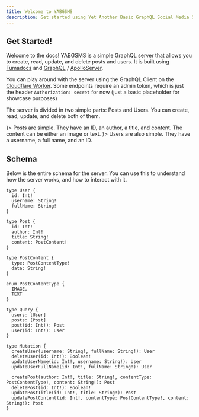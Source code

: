 ```yaml
---
title: Welcome to YABGSMS
description: Get started using Yet Another Basic GraphQL Social Media Server
---
```


## Get Started!

Welcome to the docs! YABGSMS is a simple GraphQL server that allows you to create, read, update, and delete posts and users. It is built using [Fumadocs](https://fumadocs.vercel.app) and [GraphQL](https://graphql.org) / [ApolloServer](https://apollographql.com).

You can play around with the server using the GraphQL Client on the [Cloudflare Worker](https://yabgsms.amianthus.workers.dev/). Some endpoints require an admin token, which is just the header `Authorization: secret` for now (just a basic placeholder for showcase purposes)

The server is divided in two simple parts: Posts and Users. You can create, read, update, and delete both of them.

<Cards>
  <Card title="Posts" href="/docs/posts" icon={<Rss />}>
    Posts are simple. They have an ID, an author, a title, and content. The content can be either an image or text.
  </Card>
  <Card title="Users" href="/docs/users" icon={<Users/>}>
    Users are also simple. They have a username, a full name, and an ID.
  </Card>
</Cards>

## Schema

Below is the entire schema for the server. You can use this to understand how the server works, and how to interact with it.

```gql
type User {
  id: Int!
  username: String!
  fullName: String!
}

type Post {
  id: Int!
  author: Int!
  title: String!
  content: PostContent!
}

type PostContent {
  type: PostContentType!
  data: String!
}

enum PostContentType {
  IMAGE,
  TEXT
}

type Query {
  users: [User]
  posts: [Post]
  post(id: Int!): Post
  user(id: Int!): User
}

type Mutation {
  createUser(username: String!, fullName: String!): User
  deleteUser(id: Int!): Boolean!
  updateUserName(id: Int!, username: String!): User
  updateUserFullName(id: Int!, fullName: String!): User

  createPost(author: Int!, title: String!, contentType: PostContentType!, content: String!): Post
  deletePost(id: Int!): Boolean!
  updatePostTitle(id: Int!, title: String!): Post
  updatePostContent(id: Int!, contentType: PostContentType!, content: String!): Post
}
```